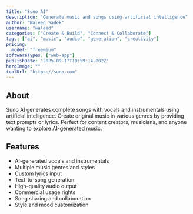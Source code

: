 ```yaml
---
title: "Suno AI"
description: "Generate music and songs using artificial intelligence"
author: "Waleed Sadek"
username: "waleed"
categories: ["Create & Build", "Connect & Collaborate"]
tags: ["ai", "music", "audio", "generation", "creativity"]
pricing:
  model: "freemium"
softwareTypes: ["web-app"]
publishDate: "2025-09-17T10:59:14.002Z"
heroImage: ""
toolUrl: "https://suno.com"
---
```


## About

Suno AI generates complete songs with vocals and instrumentals using artificial intelligence. Create original music in various genres by providing text prompts or lyrics. Perfect for content creators, musicians, and anyone wanting to explore AI-generated music.

## Features

- AI-generated vocals and instrumentals
- Multiple music genres and styles
- Custom lyrics input
- Text-to-song generation
- High-quality audio output
- Commercial usage rights
- Song sharing and collaboration
- Style and mood customization
